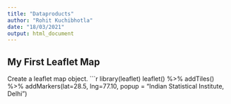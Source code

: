 ```yaml
---
title: "Dataproducts"
author: "Rohit Kuchibhotla"
date: "18/03/2021"
output: html_document
---
```

## My First Leaflet Map
Create a leaflet map object.
```r
library(leaflet)
leaflet() %>% addTiles() %>% addMarkers(lat=28.5, lng=77.10, popup = "Indian Statistical Institute, Delhi")